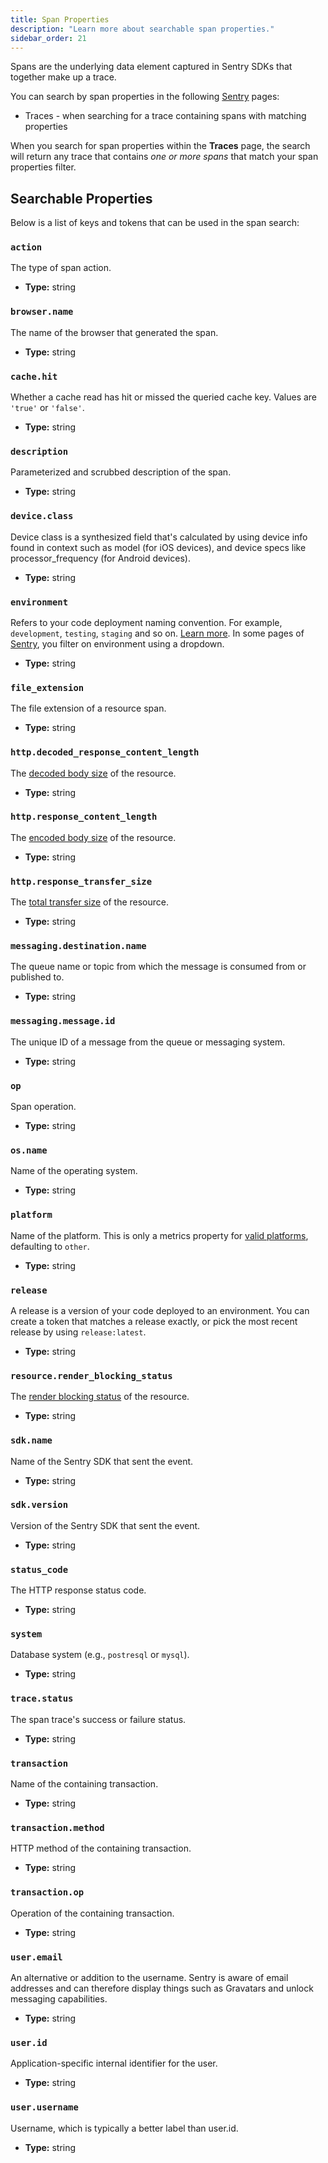 ```yaml
---
title: Span Properties
description: "Learn more about searchable span properties."
sidebar_order: 21
---
```


Spans are the underlying data element captured in Sentry SDKs that together make up a trace.

You can search by span properties in the following [Sentry](https://sentry.io) pages:

- Traces - when searching for a trace containing spans with matching properties

When you search for span properties within the **Traces** page, the search will return any trace that contains _one or more spans_ that match your span properties filter.

## Searchable Properties

Below is a list of keys and tokens that can be used in the span search:

<DefinitionList>

### `action`

The type of span action.

- **Type:** string

### `browser.name`

The name of the browser that generated the span.

- **Type:** string

### `cache.hit`

Whether a cache read has hit or missed the queried cache key. Values are `'true'` or `'false'`.

- **Type:** string

### `description`

Parameterized and scrubbed description of the span.

- **Type:** string

### `device.class`

Device class is a synthesized field that's calculated by using device info found in context such as model (for iOS devices), and device specs like processor_frequency (for Android devices).

- **Type:** string

### `environment`

Refers to your code deployment naming convention. For example, `development`, `testing`, `staging` and so on. [Learn more](/product/sentry-basics/environments/). In some pages of [Sentry](https://sentry.io/), you filter on environment using a dropdown.

- **Type:** string

### `file_extension`

The file extension of a resource span.

- **Type:** string

### `http.decoded_response_content_length`

The [decoded body size](https://developer.mozilla.org/en-US/docs/Web/API/PerformanceResourceTiming/decodedBodySize) of the resource.

- **Type:** string

### `http.response_content_length`

The [encoded body size](https://developer.mozilla.org/en-US/docs/Web/API/PerformanceResourceTiming/encodedBodySize) of the resource.

- **Type:** string

### `http.response_transfer_size`

The [total transfer size](https://developer.mozilla.org/en-US/docs/Web/API/PerformanceResourceTiming/transferSize) of the resource.

- **Type:** string

### `messaging.destination.name`

The queue name or topic from which the message is consumed from or published to.

- **Type:** string

### `messaging.message.id`

The unique ID of a message from the queue or messaging system.

- **Type:** string

### `op`

Span operation.

- **Type:** string

### `os.name`

Name of the operating system.

- **Type:** string

### `platform`

Name of the platform. This is only a metrics property for [valid platforms](https://github.com/getsentry/relay/blob/9d0d2dc54233d46043a369e1dacf7db900953c14/relay-general/src/protocol/constants.rs#L1-L21), defaulting to `other`.

- **Type:** string

### `release`

A release is a version of your code deployed to an environment. You can create a token that matches a release exactly, or pick the most recent release by using `release:latest`.

- **Type:** string

### `resource.render_blocking_status`

The [render blocking status](https://developer.mozilla.org/en-US/docs/Web/API/PerformanceResourceTiming/renderBlockingStatus) of the resource.

- **Type:** string

### `sdk.name`

Name of the Sentry SDK that sent the event.

- **Type:** string

### `sdk.version`

Version of the Sentry SDK that sent the event.

- **Type:** string

### `status_code`

The HTTP response status code.

- **Type:** string

### `system`

Database system (e.g., `postresql` or `mysql`).

- **Type:** string

### `trace.status`

The span trace's success or failure status.

- **Type:** string

### `transaction`

Name of the containing transaction.

- **Type:** string


### `transaction.method`

HTTP method of the containing transaction.

- **Type:** string

### `transaction.op`

Operation of the containing transaction.

- **Type:** string

### `user.email`

An alternative or addition to the username. Sentry is aware of email addresses and can therefore display things such as Gravatars and unlock messaging capabilities.

- **Type:** string

### `user.id`

Application-specific internal identifier for the user.

- **Type:** string

### `user.username`

Username, which is typically a better label than user.id.

- **Type:** string

</DefinitionList>
